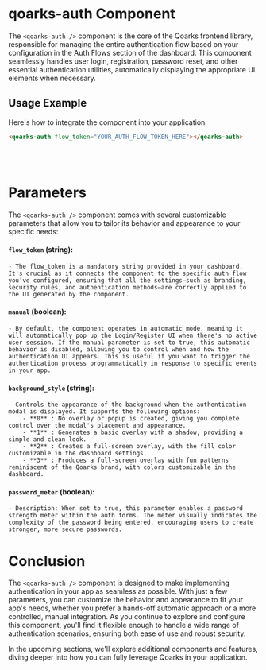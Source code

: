 # qoarks-auth Component

The `<qoarks-auth />` component is the core of the Qoarks frontend library, responsible for managing the entire authentication flow based on your configuration in the Auth Flows section of the dashboard. This component seamlessly handles user login, registration, password reset, and other essential authentication utilities, automatically displaying the appropriate UI elements when necessary.


## Usage Example

Here's how to integrate the component into your application:
```html copy
<qoarks-auth flow_token="YOUR_AUTH_FLOW_TOKEN_HERE"></qoarks-auth>
```

<br />
<br />

# Parameters
The `<qoarks-auth />` component comes with several customizable parameters that allow you to tailor its behavior and appearance to your specific needs:

#### `flow_token` (string):
    - The flow_token is a mandatory string provided in your dashboard. It's crucial as it connects the component to the specific auth flow you’ve configured, ensuring that all the settings—such as branding, security rules, and authentication methods—are correctly applied to the UI generated by the component.

#### `manual` (boolean):
    - By default, the component operates in automatic mode, meaning it will automatically pop up the Login/Register UI when there's no active user session. If the manual parameter is set to true, this automatic behavior is disabled, allowing you to control when and how the authentication UI appears. This is useful if you want to trigger the authentication process programmatically in response to specific events in your app.


#### `background_style` (string):
    - Controls the appearance of the background when the authentication modal is displayed. It supports the following options:
        - **0** : No overlay or popup is created, giving you complete control over the modal's placement and appearance.
        - **1** : Generates a basic overlay with a shadow, providing a simple and clean look.
        - **2** : Creates a full-screen overlay, with the fill color customizable in the dashboard settings.
        - **3** : Produces a full-screen overlay with fun patterns reminiscent of the Qoarks brand, with colors customizable in the dashboard.

#### `password_meter` (boolean):
    - Description: When set to true, this parameter enables a password strength meter within the auth forms. The meter visually indicates the complexity of the password being entered, encouraging users to create stronger, more secure passwords.



# Conclusion
The `<qoarks-auth />` component is designed to make implementing authentication in your app as seamless as possible. With just a few parameters, you can customize the behavior and appearance to fit your app's needs, whether you prefer a hands-off automatic approach or a more controlled, manual integration. As you continue to explore and configure this component, you'll find it flexible enough to handle a wide range of authentication scenarios, ensuring both ease of use and robust security.

In the upcoming sections, we'll explore additional components and features, diving deeper into how you can fully leverage Qoarks in your application.